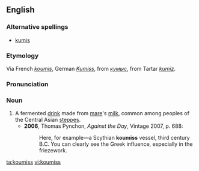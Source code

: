 ==English==
===Alternative spellings===
*[[kumis]]

===Etymology===
Via French ''[[koumis]]'', German ''[[Kumiss]]'', from {{Russ.}} ''[[кумыс]]'', from Tartar ''[[kumiz]]''.

===Pronunciation===
{{IPA|/ˈkuːmɪs/}}

===Noun===
{{en-noun|-}}

# A fermented [[drink]] made from [[mare]]'s [[milk]], common among peoples of the Central Asian [[steppes]].
#*'''2006''', Thomas Pynchon, ''Against the Day'', Vintage 2007, p. 688:
#*:Here, for example—a Scythian '''koumiss''' vessel, third century B.C.  You can clearly see the Greek influence, especially in the friezework.

[[ta:koumiss]]
[[vi:koumiss]]